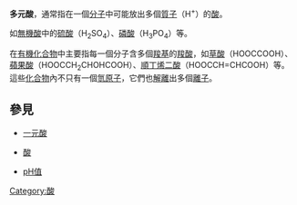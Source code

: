 '''多元酸'''，通常指在一個[[分子|分子]]中可能放出多個[[質子|質子]]（H<sup>+</sup>）的[[酸|酸]]。

如[[無機酸|無機酸]]中的[[硫酸|硫酸]]（H<sub>2</sub>SO<sub>4</sub>）、[[磷酸|磷酸]]（H<sub>3</sub>PO<sub>4</sub>）等。

在[[有機化合物|有機化合物]]中主要指每一個分子含多個[[羧基|羧基]]的[[羧酸|羧酸]]，如[[乙二酸|草酸]]（HOOCCOOH）、[[羥基丁二酸|蘋果酸]]（HOOC</sub>CH<sub>2</sub>CHOHCOOH）、[[馬來酸|順丁烯二酸]]（HOOCCH=CHCOOH）等。這些[[化合物|化合物]]內不只有一個[[氫|氫]][[原子|原子]]，它們也[[解離|解離]]出多個[[離子|離子]]。

== 參見 ==

*[[一元酸|一元酸]]

*[[酸|酸]]

*[[pH值|pH值]]

{{化学小作品}}

[[Category:酸|Category:酸]]
